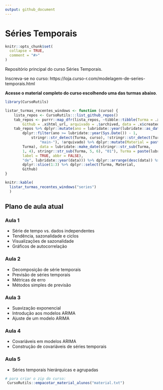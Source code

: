 ```yaml
---
output: github_document
---
```


# Séries Temporais

<!-- README.md is generated from README.Rmd. Please edit that file -->

```r
knitr::opts_chunk$set(
  collapse = TRUE,
  comment = "#>"
)
```

Repositório principal do curso Séries Temporais.

Inscreva-se no curso: https://loja.curso-r.com/modelagem-de-series-temporais.html

**Acesse o material completo do curso escolhendo uma das turmas abaixo**.

```r

library(CursoRutils)

listar_turmas_recentes_windows <- function (curso) {
    lista_repos <- CursoRutils:::list_github_repos()
    tab_repos <- purrr::map_dfr(lista_repos, ~tibble::tibble(Turma = .x$name, 
        Github = .x$html_url, arquivado = .$archived, data = .x$created_at))
    tab_repos %>% dplyr::mutate(ano = lubridate::year(lubridate::as_date(data))) %>% 
        dplyr::filter(ano >= lubridate::year(Sys.Date()) - 1, 
            stringr::str_detect(Turma, curso), !stringr::str_detect(Turma, 
                "main-"), !arquivado) %>% dplyr::mutate(Material = paste0("https://curso-r.github.io/", 
        Turma), data = lubridate::make_date(stringr::str_sub(Turma, 
        1, 4), stringr::str_sub(Turma, 5, 6), "01"), Turma = paste(lubridate::month(data, 
        label = TRUE, abbr = FALSE), 
        "de", lubridate::year(data))) %>% dplyr::arrange(desc(data)) %>% 
        dplyr::slice(1:3) %>% dplyr::select(Turma, Material, 
        Github)
}

knitr::kable(
  listar_turmas_recentes_windows("series")
  )
```

## Plano de aula atual

### Aula 1

- Série de tempo vs. dados independentes
- Tendência, sazonalidade e ciclos
- Visualizações de sazonalidade
- Gráficos de autocorrelação

### Aula 2

- Decomposição de série temporais
- Previsão de séries temporais
- Métricas de erro
- Métodos simples de previsão

### Aula 3

- Suavização exponencial
- Introdução aos modelos ARIMA
- Ajuste de um modelo ARIMA

### Aula 4

- Covariáveis em modelos ARIMA
- Construção de covariáveis de séries temporais

### Aula 5

- Séries temporais hierárquicas e agrupadas
  
```r
# para criar o zip do curso:
 CursoRutils::empacotar_material_alunos("material.txt")
```
